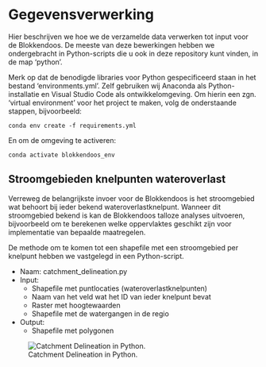 # Gegevensverwerking

Hier beschrijven we hoe we de verzamelde data verwerken tot input voor de Blokkendoos. De meeste van deze bewerkingen hebben we ondergebracht in Python-scripts die u ook in deze repository kunt vinden, in de map 'python'.

Merk op dat de benodigde libraries voor Python gespecificeerd staan in het bestand 'environments.yml'. Zelf gebruiken wij Anaconda als Python-installatie en Visual Studio Code als ontwikkelomgeving. Om hierin een zgn. 'virtual environment' voor het project te maken, volg de onderstaande stappen, bijvoorbeeld:

```conda env create -f requirements.yml```

En om de omgeving te activeren:

```conda activate blokkendoos_env```


## Stroomgebieden knelpunten wateroverlast
Verreweg de belangrijkste invoer voor de Blokkendoos is het stroomgebied wat behoort bij ieder bekend wateroverlastknelpunt. Wanneer dit stroomgebied bekend is kan de Blokkendoos talloze analyses uitvoeren, bijvoorbeeld om te berekenen welke oppervlaktes geschikt zijn voor implementatie van bepaalde maatregelen.

De methode om te komen tot een shapefile met een stroomgebied per knelpunt hebben we vastgelegd in een Python-script.

::: {.grid}
::: {.g-col-6}

* Naam: catchment_delineation.py
* Input:
    * Shapefile met puntlocaties (wateroverlastknelpunten)
    * Naam van het veld wat het ID van ieder knelpunt bevat
    * Raster met hoogtewaarden
    * Shapefile met de watergangen in de regio
* Output:
    * Shapefile met polygonen
:::

::: {.g-col-6}

![Catchment Delineation in Python.](../static/img/catchment_delineation.png)

:::

:::







